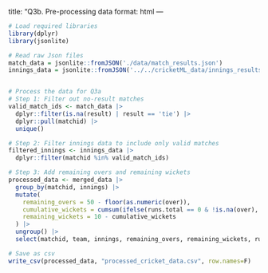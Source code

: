 
title: "Q3b. Pre-processing data
format: html
---


```r
# Load required libraries
library(dplyr)
library(jsonlite)

# Read raw Json files
match_data = jsonlite::fromJSON('./data/match_results.json')
innings_data = jsonlite::fromJSON('../../cricketML_data/innings_results.json')


# Process the data for Q3a
# Step 1: Filter out no-result matches
valid_match_ids <- match_data |> 
  dplyr::filter(is.na(result) | result == 'tie') |> 
  dplyr::pull(matchid) |> 
  unique()

# Step 2: Filter innings data to include only valid matches
filtered_innings <- innings_data |> 
  dplyr::filter(matchid %in% valid_match_ids)

# Step 3: Add remaining overs and remaining wickets
processed_data <- merged_data |> 
  group_by(matchid, innings) |> 
  mutate(
    remaining_overs = 50 - floor(as.numeric(over)),
    cumulative_wickets = cumsum(ifelse(runs.total == 0 & !is.na(over), 1, 0)), # Simplified wicket calculation
    remaining_wickets = 10 - cumulative_wickets
  ) |> 
  ungroup() |> 
  select(matchid, team, innings, remaining_overs, remaining_wickets, runs.total)

# Save as csv
write_csv(processed_data, "processed_cricket_data.csv", row.names=F)
```